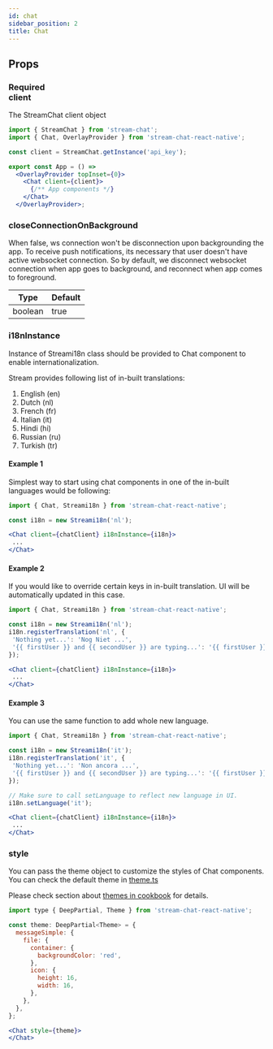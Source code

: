 ```yaml
---
id: chat
sidebar_position: 2
title: Chat
---
```


## Props

### <div class="label required basic">Required</div> client

The StreamChat client object

```jsx
import { StreamChat } from 'stream-chat'; 
import { Chat, OverlayProvider } from 'stream-chat-react-native';

const client = StreamChat.getInstance('api_key');

export const App = () =>
  <OverlayProvider topInset={0}>
    <Chat client={client}>
      {/** App components */}
    </Chat>
  </OverlayProvider>;
```

### closeConnectionOnBackground

When false, ws connection won't be disconnection upon backgrounding the app. To receive push notifications, its necessary that user doesn't have active websocket connection. So by default, we disconnect websocket connection when app goes to background, and reconnect when app comes to foreground.

| Type               | Default      |
| ------------------ | ------------ |
| boolean            | true         |

### i18nInstance

Instance of Streami18n class should be provided to Chat component to enable internationalization.

Stream provides following list of in-built translations:
1. English (en)
2. Dutch (nl)
3. French (fr)
4. Italian (it)
5. Hindi (hi)
6. Russian (ru)
7. Turkish (tr)

#### Example 1

Simplest way to start using chat components in one of the in-built languages would be following:

```jsx
import { Chat, Streami18n } from 'stream-chat-react-native';

const i18n = new Streami18n('nl');

<Chat client={chatClient} i18nInstance={i18n}>
 ...
</Chat>
```

#### Example 2

If you would like to override certain keys in in-built translation.
UI will be automatically updated in this case.

```jsx
import { Chat, Streami18n } from 'stream-chat-react-native';

const i18n = new Streami18n('nl');
i18n.registerTranslation('nl', {
 'Nothing yet...': 'Nog Niet ...',
 '{{ firstUser }} and {{ secondUser }} are typing...': '{{ firstUser }} en {{ secondUser }} zijn aan het typen...',
});

<Chat client={chatClient} i18nInstance={i18n}>
 ...
</Chat>
```

#### Example 3

You can use the same function to add whole new language.

```jsx
import { Chat, Streami18n } from 'stream-chat-react-native';

const i18n = new Streami18n('it');
i18n.registerTranslation('it', {
 'Nothing yet...': 'Non ancora ...',
 '{{ firstUser }} and {{ secondUser }} are typing...': '{{ firstUser }} a {{ secondUser }} stanno scrivendo...',
});

// Make sure to call setLanguage to reflect new language in UI.
i18n.setLanguage('it');

<Chat client={chatClient} i18nInstance={i18n}>
 ...
</Chat>
```

### style

You can pass the theme object to customize the styles of Chat components. You can check the default theme in [theme.ts](https://github.com/GetStream/stream-chat-react-native/blob/master/src/contexts/themeContext/utils/theme.ts)

Please check section about [themes in cookbook](https://github.com/GetStream/stream-chat-react-native/wiki/Cookbook-v3.0#theme) for details.

```jsx
import type { DeepPartial, Theme } from 'stream-chat-react-native';

const theme: DeepPartial<Theme> = {
  messageSimple: {
    file: {
      container: {
        backgroundColor: 'red',
      },
      icon: {
        height: 16,
        width: 16,
      },
    },
  },
};

<Chat style={theme}>
</Chat>
```
